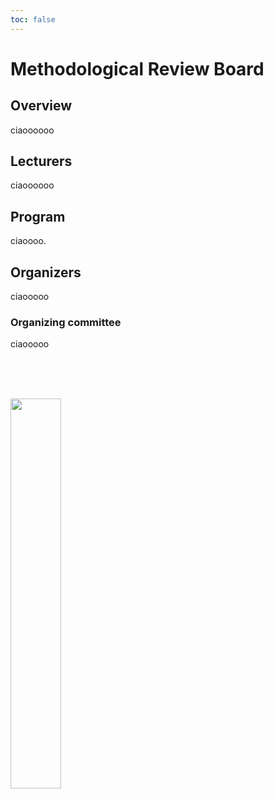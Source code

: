 ```yaml
---
toc: false
---
```


# Methodological Review Board

## Overview

ciaoooooo 

## Lecturers

::: {layout-ncol=3}

ciaoooooo

:::

## Program

ciaoooo.

## Organizers

ciaooooo

### Organizing committee

ciaooooo

</br>
</br>
</br>


::: {layout-ncol=3}

![](files/logo-mrb.png){width="40%"}



:::
